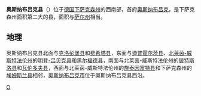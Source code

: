 {{德国县级行政单位
| 县徽图 = Image:DE Landkreis Osnabrück COA.svg
| 在德国内的位置图 = Image:Lage des Landkreises Osnabrück in Deutschland.GIF
| 所属联邦州 = 下萨克森州
| 所属行政区 = 
| 首府 = 奥斯纳布吕克
| 面积 = 2121.63
| 人口 = 358,079
| 统计时间 = 2015年12月31日
| 人口密度 = 169
| 汽车牌号 = OS
| 下设城镇 = 34个市、镇
| 政府地址 = Am Schölerberg 1<br />49082 Osnabrück
| 政府网站 = www.lkos.de
| 在州内的位置图 = Image:Lower saxony os.png
|}}

'''奥斯纳布吕克县'''（{{lang-de|Landkreis Osnabrück}}）位于[[德国|德国]][[下萨克森州|下萨克森州]]的西南部，首府[[奥斯纳布吕克|奥斯纳布吕克]]，是下萨克森州面积第二大的县，面积与[[萨尔州|萨尔州]]相当。

== 地理 ==
奥斯纳布吕克县北面与[[克洛彭堡县|克洛彭堡县]]和[[费希塔县|费希塔县]]，东面与[[迪普霍尔茨县|迪普霍尔茨县]]、[[北莱茵-威斯特法伦州|北莱茵-威斯特法伦州]]的[[明登-吕贝克县|明登-吕贝克县]]和[[黑尔福德县|黑尔福德县]]，南面与北莱茵-威斯特法伦州的[[居特斯洛县|居特斯洛县]]和[[瓦伦多夫县|瓦伦多夫县]]，西面与北莱茵-威斯特法伦州的[[施泰因富特县|施泰因富特县]]和下萨克森州的[[埃姆斯兰县|埃姆斯兰县]]相邻，[[奥斯纳布吕克|奥斯纳布吕克市]]位于奥斯纳布吕克县西沿。

{{下萨克森州行政区划}}
{{Authority control}}

[[Category:下萨克森州|O]]